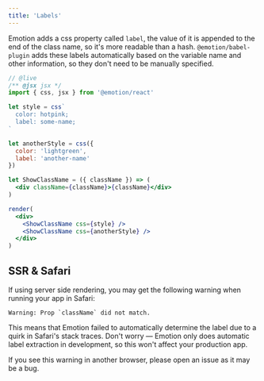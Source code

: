 ```yaml
---
title: 'Labels'
---
```


Emotion adds a css property called `label`, the value of it is appended to the end of the class name, so it's more readable than a hash. `@emotion/babel-plugin` adds these labels automatically based on the variable name and other information, so they don't need to be manually specified.

```jsx
// @live
/** @jsx jsx */
import { css, jsx } from '@emotion/react'

let style = css`
  color: hotpink;
  label: some-name;
`

let anotherStyle = css({
  color: 'lightgreen',
  label: 'another-name'
})

let ShowClassName = ({ className }) => (
  <div className={className}>{className}</div>
)

render(
  <div>
    <ShowClassName css={style} />
    <ShowClassName css={anotherStyle} />
  </div>
)
```

## SSR & Safari

If using server side rendering, you may get the following warning when running your app in Safari:

```text
Warning: Prop `className` did not match.
```

This means that Emotion failed to automatically determine the label due
to a quirk in Safari's stack traces. Don't worry — Emotion only does automatic
label extraction in development, so this won't affect your production app.

If you see this warning in another browser, please open an issue as it may be a
bug.
